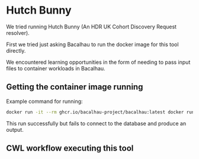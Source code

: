 # Hutch Bunny

We tried running Hutch Bunny (An HDR UK Cohort Discovery Request resolver).

First we tried just asking Bacalhau to run the docker image for this tool directly.

We encountered learning opportunities in the form of needing to pass input files to container workloads in Bacalhau.

## Getting the container image running

Example command for running:

```bash
docker run -it --rm ghcr.io/bacalhau-project/bacalhau:latest docker run --api-host host.docker.internal --wait -e DATASOURCE_DB_USERNAME=postgres -e DATASOURCE_DB_PASSWORD=postgres -e DATASOURCE_DB_HOST=host.docker.internal -e DATASOURCE_DB_SCHEMA=omop -e DATASOURCE_DB_PORT=5432 -e DATASOURCE_DB_DATABASE=omop ghcr.io/health-informatics-uon/hutch/bunny:1.0.0-alpha.4 -- bunny --body
```

This run successfully but fails to connect to the database and produce an output.

## CWL workflow executing this tool

